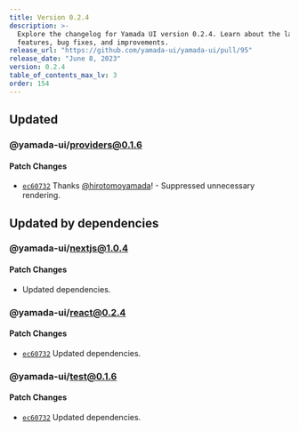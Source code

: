 ```yaml
---
title: Version 0.2.4
description: >-
  Explore the changelog for Yamada UI version 0.2.4. Learn about the latest
  features, bug fixes, and improvements.
release_url: "https://github.com/yamada-ui/yamada-ui/pull/95"
release_date: "June 8, 2023"
version: 0.2.4
table_of_contents_max_lv: 3
order: 154
---
```


## Updated

### @yamada-ui/providers@0.1.6

#### Patch Changes

- [`ec60732`](https://github.com/hirotomoyamada/yamada-ui/commit/ec607329d72740a625e4f63715fd1efd9e84ef00) Thanks [@hirotomoyamada](https://github.com/hirotomoyamada)! - Suppressed unnecessary rendering.

## Updated by dependencies

### @yamada-ui/nextjs@1.0.4

#### Patch Changes

- Updated dependencies.

### @yamada-ui/react@0.2.4

#### Patch Changes

- [`ec60732`](https://github.com/hirotomoyamada/yamada-ui/commit/ec607329d72740a625e4f63715fd1efd9e84ef00) Updated dependencies.

### @yamada-ui/test@0.1.6

#### Patch Changes

- [`ec60732`](https://github.com/hirotomoyamada/yamada-ui/commit/ec607329d72740a625e4f63715fd1efd9e84ef00) Updated dependencies.
